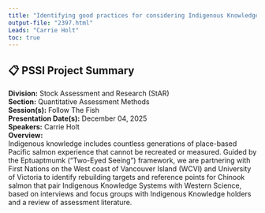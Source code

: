 ```yaml
---
title: "Identifying good practices for considering Indigenous Knowledge in Rebuilding Plan targets and stock assessment reference poi"
output-file: "2397.html"
Leads: "Carrie Holt"
toc: true
---
```


## 📋 PSSI Project Summary

**Division:** Stock Assessment and Research (StAR)  
**Section:** Quantitative Assessment Methods  
**Session(s):** Follow The Fish  
**Presentation Date(s):** December 04, 2025  
**Speakers:** Carrie Holt  
**Overview:**  
Indigenous knowledge includes countless generations of place-based Pacific salmon experience that cannot be recreated or measured. Guided by the Eptuaptmumk (“Two-Eyed Seeing”) framework, we are partnering with First Nations on the West coast of Vancouver Island (WCVI) and University of Victoria to identify rebuilding targets and reference points for Chinook salmon that pair Indigenous Knowledge Systems with Western Science, based on interviews and focus groups with Indigenous Knowledge holders and a review of assessment literature.   


